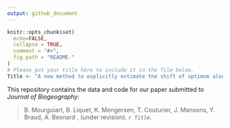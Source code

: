 ```yaml
---
output: github_document
---
```



```r
knitr::opts_chunk$set(
  echo=FALSE,
  collapse = TRUE,
  comment = "#>",
  fig.path = "README-"
)
# Please put your title here to include it in the file below.
Title <- "A new method to explicitly estimate the shift of optimum along gradients in multispecies studies"
```

This repository contains the data and code for our paper submitted to _Journal of Biogeography_:

> B. Mourguiart, B. Liquet, K. Mengersen, T. Couturier, J. Mansons, Y. Braud, A. Besnard , (under revision). _`r Title`_. 


